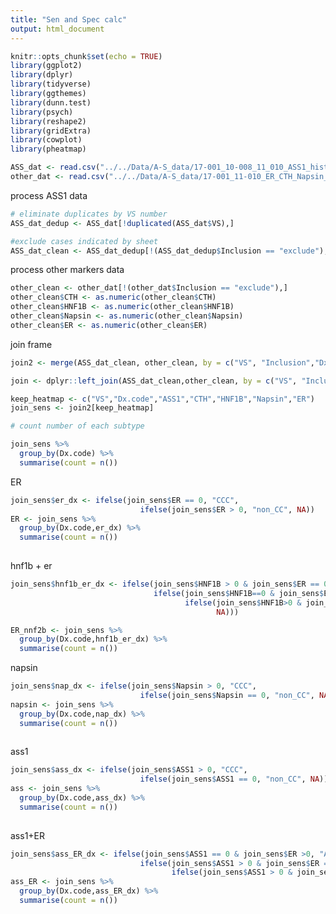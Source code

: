 ```yaml
---
title: "Sen and Spec calc"
output: html_document
---
```


```r
knitr::opts_chunk$set(echo = TRUE)
library(ggplot2)
library(dplyr)
library(tidyverse)
library(ggthemes)
library(dunn.test)
library(psych)
library(reshape2)
library(gridExtra)
library(cowplot)
library(pheatmap)
```

```r
ASS_dat <- read.csv("../../Data/A-S_data/17-001_10-008_11_010_ASS1_histoscore_R.csv", header=TRUE, stringsAsFactors = FALSE)
other_dat <- read.csv("../../Data/A-S_data/17-001_11-010_ER_CTH_Napsin_HNF.csv", header=TRUE, stringsAsFactors = FALSE)
```

process ASS1 data
```r
# eliminate duplicates by VS number
ASS_dat_dedup <- ASS_dat[!duplicated(ASS_dat$VS),]

#exclude cases indicated by sheet
ASS_dat_clean <- ASS_dat_dedup[!(ASS_dat_dedup$Inclusion == "exclude"),]
```

process other markers data
```r
other_clean <- other_dat[!(other_dat$Inclusion == "exclude"),]
other_clean$CTH <- as.numeric(other_clean$CTH)
other_clean$HNF1B <- as.numeric(other_clean$HNF1B)
other_clean$Napsin <- as.numeric(other_clean$Napsin)
other_clean$ER <- as.numeric(other_clean$ER)
```
join frame 
```r
join2 <- merge(ASS_dat_clean, other_clean, by = c("VS", "Inclusion","Dx","Dx.code"), all= TRUE )

join <- dplyr::left_join(ASS_dat_clean,other_clean, by = c("VS", "Inclusion","Dx","Dx.code" ))

keep_heatmap <- c("VS","Dx.code","ASS1","CTH","HNF1B","Napsin","ER")
join_sens <- join2[keep_heatmap]

```

```r
# count number of each subtype

join_sens %>%
  group_by(Dx.code) %>% 
  summarise(count = n())
```

ER
```r
join_sens$er_dx <- ifelse(join_sens$ER == 0, "CCC",
                             ifelse(join_sens$ER > 0, "non_CC", NA))
ER <- join_sens %>% 
  group_by(Dx.code,er_dx) %>% 
  summarise(count = n())
  
```

hnf1b + er
```r
join_sens$hnf1b_er_dx <- ifelse(join_sens$HNF1B > 0 & join_sens$ER == 0, "CCC",
                                ifelse(join_sens$HNF1B==0 & join_sens$ER == 0, "non-CC",
                                       ifelse(join_sens$HNF1B>0 & join_sens$ER > 0, "non-CC",
                                              NA)))

ER_nnf2b <- join_sens %>% 
  group_by(Dx.code,hnf1b_er_dx) %>% 
  summarise(count = n())
```

napsin
```r
join_sens$nap_dx <- ifelse(join_sens$Napsin > 0, "CCC",
                             ifelse(join_sens$Napsin == 0, "non_CC", NA))
napsin <- join_sens %>% 
  group_by(Dx.code,nap_dx) %>% 
  summarise(count = n())
  
```

ass1
```r
join_sens$ass_dx <- ifelse(join_sens$ASS1 > 0, "CCC",
                             ifelse(join_sens$ASS1 == 0, "non_CC", NA))
ass <- join_sens %>% 
  group_by(Dx.code,ass_dx) %>% 
  summarise(count = n())
  
```

ass1+ER
```r
join_sens$ass_ER_dx <- ifelse(join_sens$ASS1 == 0 & join_sens$ER >0, "AS",
                             ifelse(join_sens$ASS1 > 0 & join_sens$ER ==0, "CCC",
                                    ifelse(join_sens$ASS1 > 0 & join_sens$ER >0, "non-CCC" , NA)))
ass_ER <- join_sens %>% 
  group_by(Dx.code,ass_ER_dx) %>% 
  summarise(count = n())
  
```